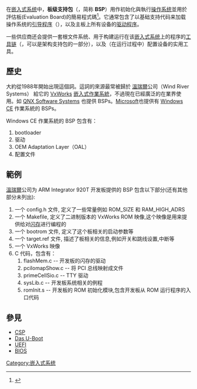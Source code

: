 {{NoteTA
|G1 = IT
|1 = zh-cn:板级支持包; zh-tw:開發板支援套裝軟體; zh-hk:開發板支援套裝軟件
|2 = 编程=>zh-tw:程式設計; 编程=>zh-hk:程式設計; 编程=>zh-mo:程式設計;
}}
在[[嵌入式系统|嵌入式系统]]中，'''板级支持包'''（{{lang-en|board support package}}，简称 '''BSP'''）用作初始化與執行[[操作系统|操作系统]]並用於評估板(Evaluation Board)的簡易程式碼<ref>{{cite web |title=Board Support Package: what is it? |url=https://www.microcontrollertips.com/board-support-package/ |website=www.microcontrollertips.com |accessdate=2018-10-12 |archive-url=https://web.archive.org/web/20181012134814/https://www.microcontrollertips.com/board-support-package/ |archive-date=2018-10-12 |dead-url=yes }}</ref>。它通常包含了以基础支持代码来加载操作系统的[[引导程序|引导程序]]（{{lang-en|bootloader}}），以及主板上所有设备的[[驱动程序|驱动程序]]。

一些供应商还会提供一套根文件系统、用于构建运行在该[[嵌入式系统|嵌入式系统]]上的程序的[[工具链|工具链]]（{{lang-en|toolchain}}，可以是架构支持包的一部分），以及（在运行过程中）配置设备的实用工具。

== 歷史 ==
大約從1988年開始出現這個詞。這詞的來源最常被歸於 [[溫瑞爾|溫瑞爾]]公司（Wind River Systems） 給它的 [[VxWorks|VxWorks]] [[嵌入式作業系統|嵌入式作業系統]]，不過現在已經廣泛的在業界使用。如 [[QNX|QNX Software Systems]] 也提供 BSPs。[[Microsoft|Microsoft]]也提供有 [[Windows_CE|Windows CE]] 作業系統的 BSPs。

Windows CE 作業系統的 BSP 包含有：
# bootloader
# 驱动
# OEM Adaptation Layer（OAL）
# 配置文件

== 範例 ==
[[溫瑞爾|溫瑞爾]]公司为 ARM Integrator 920T 开发板提供的 BSP 包含以下部分(还有其他部分未列出):

# 一个 config.h 文件, 定义了一些常量例如 ROM_SIZE 和 RAM_HIGH_ADRS
# 一个 Makefile, 定义了二进制版本的 VxWorks ROM 映像,这个映像是用来提供给对[[闪存|闪存]]进行编程的
# 一个 bootrom 文件, 定义了这个板相关的启动参数等
# 一个 target.ref 文件, 描述了板相关的信息,例如开关和跳线设置,中断等
# 一个 VxWorks 映像
# C 代码，包含有： 
## flashMem.c -- 开发板的闪存的驱动
## pciIomapShow.c -- 将 PCI 总线映射成文件
## primeCellSio.c -- TTY 驱动
## sysLib.c -- 开发板系统相关的例程
## romInit.s -- 开发板的 ROM 初始化模块,包含开发板从 ROM 运行程序的入口代码

== 參見 ==
*[[Chip_support_package|CSP]]
*[[Das_U-Boot|Das U-Boot]]
*[[UEFI|UEFI]]
*[[BIOS|BIOS]]
{{Embedded systems}}
[[Category:嵌入式系统|Category:嵌入式系统]]